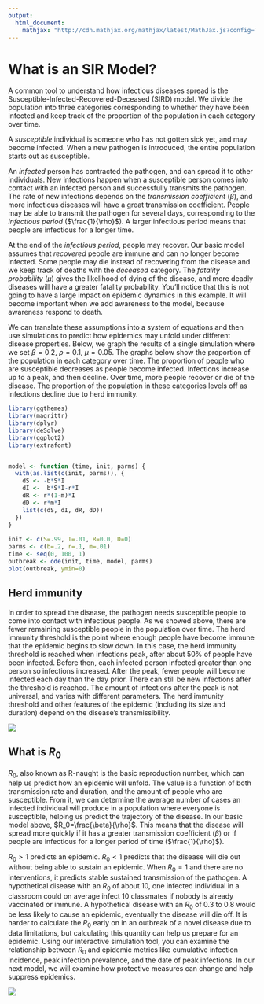 ```yaml
---
output:
  html_document:
    mathjax: "http://cdn.mathjax.org/mathjax/latest/MathJax.js?config=TeX-AMS-MML_HTMLorMML"
---
```


# What is an SIR Model?

A common tool to understand how infectious diseases spread is the Susceptible-Infected-Recovered-Deceased (SIRD) model. We divide the population into three categories corresponding to whether they have been infected and keep track of the proportion of the population in each category over time.

A *susceptible* individual is someone who has not gotten sick yet, and may become infected. When a new pathogen is introduced, the entire population starts out as susceptible.

An *infected* person has contracted the pathogen, and can spread it to other individuals. New infections happen when a susceptible person comes into contact with an infected person and successfully transmits the pathogen. The rate of new infections depends on the *transmission coefficient* ($\beta$), and more infectious diseases will have a great transmission coefficient. People may be able to transmit the pathogen for several days, corresponding to the *infectious period* ($\frac{1}{\rho}$). A larger infectious period means that people are infectious for a longer time.

At the end of the *infectious period*, people may recover. Our basic model assumes that *recovered* people are immune and can no longer become infected. Some people may die instead of recovering from the disease and we keep track of deaths with the *deceased* category. The *fatality probability* ($\mu$) gives the likelihood of dying of the disease, and more deadly diseases will have a greater fatality probability. You'll notice that this is not going to have a large impact on epidemic dynamics in this example. It will become important when we add awareness to the model, because awareness respond to death.

We can translate these assumptions into a system of equations and then use simulations to predict how epidemics may unfold under different disease properties. Below, we graph the results of a single simulation where we set $\beta=0.2$, $\rho=0.1$, $\mu=0.05$. The graphs below show the proportion of the population in each category over time. The proportion of people who are susceptible decreases as people become infected. Infections increase up to a peak, and then decline. Over time, more people recover or die of the disease. The proportion of the population in these categories levels off as infections decline due to herd immunity.

```r
library(ggthemes)
library(magrittr)
library(dplyr)
library(deSolve)
library(ggplot2)
library(extrafont)


model <- function (time, init, parms) {
  with(as.list(c(init, parms)), {
    dS <- -b*S*I
    dI <-  b*S*I-r*I
    dR <- r*(1-m)*I
    dD <- r*m*I
    list(c(dS, dI, dR, dD))
  })
}
     
init <- c(S=.99, I=.01, R=0.0, D=0)
parms <- c(b=.2, r=.1, m=.01)
time <- seq(0, 100, 1)
outbreak <- ode(init, time, model, parms)
plot(outbreak, ymin=0)
```

## Herd immunity

In order to spread the disease, the pathogen needs susceptible people to come into contact with infectious people. As we showed above, there are fewer remaining susceptible people in the population over time. The herd immunity threshold is the point where enough people have become immune that the epidemic begins to slow down. In this case, the herd immunity threshold is reached when infections peak, after about 50% of people have been infected. Before then, each infected person infected greater than one person so infections increased. After the peak, fewer people will become infected each day than the day prior. There can still be new infections after the threshold is reached. The amount of infections after the peak is not universal, and varies with different parameters. The herd immunity threshold and other features of the epidemic (including its size and duration) depend on the disease's transmissibility.

![](images/HIT.png)

## What is $R_0$

$R_0$, also known as R-naught is the basic reproduction number, which can help us predict how an epidemic will unfold. The value is a function of both transmission rate and duration, and the amount of people who are susceptible. From it, we can determine the average number of cases an infected individual will produce in a population where everyone is susceptible, helping us predict the trajectory of the disease. In our basic model above, $R_0=\frac{\beta}{\rho}$. This means that the disease will spread more quickly if it has a greater transmission coefficient ($\beta$) or if people are infectious for a longer period of time ($\frac{1}{\rho}$).

$R_0>1$ predicts an epidemic. $R_0<1$ predicts that the disease will die out without being able to sustain an epidemic. When $R_0=1$ and there are no interventions, it predicts stable sustained transmission of the pathogen. A hypothetical disease with an $R_0$ of about 10, one infected individual in a classroom could on average infect 10 classmates if nobody is already vaccinated or immune. A hypothetical disease with an $R_0$ of 0.3 to 0.8 would be less likely to cause an epidemic, eventually the disease will die off. It is harder to calculate the $R_0$ early on in an outbreak of a novel disease due to data limitations, but calculating this quantity can help us prepare for an epidemic. Using our interactive simulation tool, you can examine the relationship between $R_0$ and epidemic metrics like cumulative infection incidence, peak infection prevalence, and the date of peak infections. In our next model, we will examine how protective measures can change and help suppress epidemics.

![](images/bubble.png)
